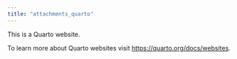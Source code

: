 ```yaml
---
title: "attachments_quarto"
---
```


This is a Quarto website.

To learn more about Quarto websites visit <https://quarto.org/docs/websites>.
